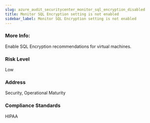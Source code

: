 ```yaml
---
slug: azure_audit_securitycenter_monitor_sql_encryption_disabled
title: Monitor SQL Encryption setting is not enabled
sidebar_label: Monitor SQL Encryption setting is not enabled
---
```


### More Info:

Enable SQL Encryption recommendations for virtual machines.

### Risk Level

Low

### Address

Security, Operational Maturity

### Compliance Standards

HIPAA

